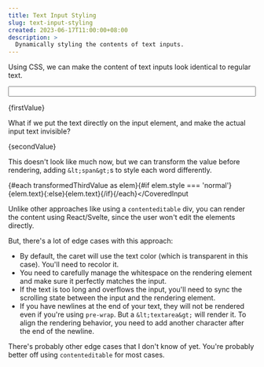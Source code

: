 ```yaml
---
title: Text Input Styling
slug: text-input-styling
created: 2023-06-17T11:00:00+08:00
description: >
  Dynamically styling the contents of text inputs.
---
```


<script lang="ts">

	let firstValue = 'This is some text inside a text input';
	let secondValue =
		'This looks identical to the above input, but the text inside is rendered differently.';
	let thirdValue =
		'This is some text inside a text input which shows every word with "text" in it in red.' +
		' You can edit the text and it will automatically update.';

	$: transformedThirdValue = thirdValue.split(' ').map((text, i) => ({
		text: i === 0 ? text : ' ' + text,
		style: text.toLowerCase().includes('text') ? 'red' : 'normal',
	}));
</script>

<style>
	input {
		width: 100%;
	}
</style>

Using CSS, we can make the content of text inputs look identical to regular text.

<input class="dark:bg-slate-900 bg-slate-100 p-1" bind:value={firstValue} />

<p>
	<span class="p-1">{firstValue}</span>
</p>

What if we put the text directly on the input element, and make the actual input text invisible?

<CoveredInput bind:value={secondValue} rows={2}>
	{secondValue}
</CoveredInput>

This doesn't look like much now, but we can transform the value before rendering, adding
`&lt;span&gt;`s to style each word differently.

<CoveredInput
	bind:value={thirdValue}
	rows={3}
	>{#each transformedThirdValue as elem}{#if elem.style === 'normal'}{elem.text}{:else}<span
				class="text-red-500">{elem.text}</span
			>{/if}{/each}</CoveredInput
>

Unlike other approaches like using a `contenteditable` div, you can render the content using React/Svelte, since the user won't edit the elements directly.

But, there's a lot of edge cases with this approach:

- By default, the caret will use the text color (which is transparent in this case). You'll need to recolor it.
- You need to carefully manage the whitespace on the rendering element and make sure it perfectly matches the input.
- If the text is too long and overflows the input, you'll need to sync the scrolling state between the input and the rendering element.
- If you have newlines at the end of your text, they will not be rendered even if you're using `pre-wrap`. But a `&lt;textarea&gt;` will render it. To align the rendering behavior, you need to add another character after the end of the newline.

There's probably other edge cases that I don't know of yet. You're probably better off using `contenteditable` for most cases.
